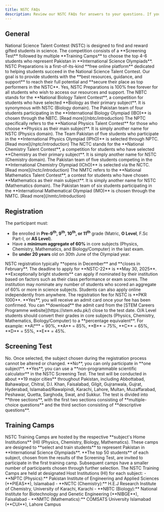 ```yaml
---
title: NSTC FAQs
description: Review our NSTC FAQs for answers to your questions. If you can't find what you're looking for, ask us!
---
```


## General

<Accordions>
  <Accordion title="What is the NSTC?">
    National Science Talent Contest (NSTC) is designed to find and reward gifted students in science. The competition consists of a **Screening Test** followed by multiple **Training Camps** to choose the top 4-6 students who represent Pakistan in **International Science Olympiads**.
  </Accordion>

<Accordion title="What is the NSTC Preparations?">
  NSTC Preparations is a first-of-its-kind **free online platform** dedicated to
  helping students succeed in the National Science Talent Contest. Our goal is
  to provide students with the **best resources, guidance, and support** to
  reach their full potential and **secure their place as top performers in the
  NSTC**.
</Accordion>

<Accordion title="Is NSTC Preparations free?">
  Yes, NSTC Preparations is 100% free forever for all students who wish to
  access our resources and support.
</Accordion>

<Accordion title="What is the NBTC?">
  The NBTC stands for the **National Biology Talent Contest**, a competition for
  students who have selected **Biology as their primary subject**. It is
  synonymous with NSTC (Biology domain). The Pakistan team of four students
  participating in the **International Biology Olympiad (IBO)** is chosen
  through the NBTC. [Read more](/nbtc/introduction)
</Accordion>
<Accordion title="What is the NPTC?">
  The NPTC specifically refers to the **National Physics Talent Contest** for
  those who choose **Physics as their main subject**. It is simply another name
  for NSTC (Physics domain). The Team Pakistan of five students who participate
  in the **International Physics Olympiad (IPhO)** is selected through NPTC.
  [Read more](/nptc/introduction)
</Accordion>

<Accordion title="What is the NCTC?">
  The NCTC stands for the **National Chemistry Talent Contest**, a competition
  for students who have selected **Chemistry as their primary subject**. It is
  simply another name for NSTC (Chemistry domain). The Pakistan team of five
  students competing in the **International Chemistry Olympiad (IChO)** is
  selected via the NCTC. [Read more](/nctc/introduction)
</Accordion>

<Accordion title="What is the NMTC?">
  The NMTC refers to the **National Mathematics Talent Contest**, a contest for
  students who have chosen **Mathematics as their main subject**. It is simply
  another name for NSTC (Mathematics domain). The Pakistan team of six students
  participating in the **International Mathematical Olympiad (IMO)** is chosen
  through the NMTC. [Read more](/nmtc/introduction)
</Accordion>

</Accordions>

## Registration

<Accordions>

<Accordion title="Who is eligible to participate in NSTC?">
  
The participant must: 
- Be enrolled in **Pre-9<sup>th</sup>, 9<sup>th</sup>, 10<sup>th</sup>, or 11<sup>th</sup>** grade (Matric, **O Level**, F.Sc Part-I, or **AS Level**). 
- Have a **minimum aggregate of 60%** in core subjects (Physics, Chemistry, Mathematics, and Biology/Computer) in the last exam. 
- Be **under 20 years** old on 30th June of the Olympiad year.

</Accordion>

<Accordion title="What are key dates for registration of NSTC?">
  NSTC registration typically **opens in December** and **closes in February**.
  The deadline to apply for **NSTC-22** is **May 30, 2025**.
</Accordion>

<Accordion title="Can students below Pre-9th grade participate in NSTC?">
  **Exceptionally bright students** can apply if nominated by their institution
  based on factors such as their class performance or exam scores.
</Accordion>

<Accordion title="How many students can an institution nominate?">
  The institution may nominate any number of students who scored an aggregate of
  60% or more in science subjects. Students can also apply online independently
  from anywhere.
</Accordion>

<Accordion title="What is the NSTC registration fee?">
  The registration fee for NSTC is **PKR 1000**.
</Accordion>

<Accordion title="Shall I receive an admit card for the NSTC Screening Test?">
  **Yes**, you will receive an admit card once your fee has been confirmed. You
  can **download** the admit card from the [STEM Careers Programme
  website](https://stem.edu.pk/) close to the test date.
</Accordion>

<Accordion title="How do O/A Level students enter their grades as percentages?">
  O/A Level students should convert their grades in core subjects (Physics,
  Chemistry, Mathematics, Biology/Computer) to a **percentage equivalent**. For
  example: **A\*** = 90%, **A** = 85%, **B** = 75%, **C** = 65%, **D** = 55%,
  **E** = 45%.
</Accordion>

</Accordions>

## Screening Test

<Accordions>

<Accordion title="Is it possible for me to modify the subject in my registration form at a later time?">
  No. Once selected, the subject chosen during the registration process cannot
  be altered or changed.
</Accordion>

<Accordion title="Is it possible to participate in multiple subjects?">
  **No**, you can only participate in **one subject**.
</Accordion>

<Accordion title="Can I use a calculator during the Screening Test?">
  **Yes**, you can use a **non-programmable scientific calculator** in the NSTC
  Screening Test.
</Accordion>

<Accordion title="Where will the NSTC Screening Test be held?">
  The test will be conducted in about **19 major cities** throughout Pakistan,
  including Abbottabad, Bahawalpur, Chitral, D.I. Khan, Faisalabad, Gilgit,
  Gujranwala, Gujrat, Hyderabad, Islamabad/Rawalpindi, Karachi, Lahore, Multan,
  Muzaffarabad, Peshawar, Quetta, Sarghoda, Swat, and Sukkur.
</Accordion>

<Accordion title="What is the format of the NSTC Screening Test?">
  The test is divided into **three sections**, with the first two sections
  consisting of **multiple-choice questions** and the third section consisting
  of **descriptive questions**.
</Accordion>

</Accordions>

## Training Camps

<Accordions>

<Accordion title="What are NSTC Training Camps?">
  NSTC Training Camps are hosted by the respective **subject's Home
  Institutions** (HI) (Physics, Chemistry, Biology, Mathematics). These camps
  are designed to **select and train students** to represent Pakistan in
  **International Science Olympiads**.
</Accordion>

<Accordion title="Who is eligible to attend Training Camps?">
  **The top 50 students** of each subject, chosen from the results of the
  Screening Test, are invited to participate in the first training camp.
  Subsequent camps have a smaller number of participants chosen through further
  selection.
</Accordion>

  <Accordion title="Where are Training Camps held?">
    The NSTC Training Camps are held at designated Host Institutions (HI) for each subject:
    - **NPTC (Physics):** Pakistan Institute of Engineering and Applied Sciences (**PIEAS**), Islamabad
    - **NCTC (Chemistry):** H.E.J Research Institute of Chemistry, University of Karachi, Karachi
    - **NBTC (Biology):** National Institute for Biotechnology and Genetic Engineering (**NIBGE**), Faisalabad
    - **NMTC (Mathematics):** COMSATS University Islamabad (**CUI**), Lahore Campus
  </Accordion>
</Accordions>
